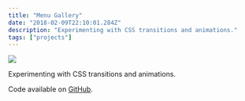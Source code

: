 ```yaml
---
title: "Menu Gallery"
date: "2018-02-09T22:10:01.284Z"
description: "Experimenting with CSS transitions and animations."
tags: ["projects"]
---
```


<Img
  src="/images/posts/menu-gallery.png"
  width={2154}
  height={1232}
  caption="Menu Gallery project"
/>

Experimenting with CSS transitions and animations.

Code available on [GitHub](https://github.com/eneax/Menu_Gallery).
